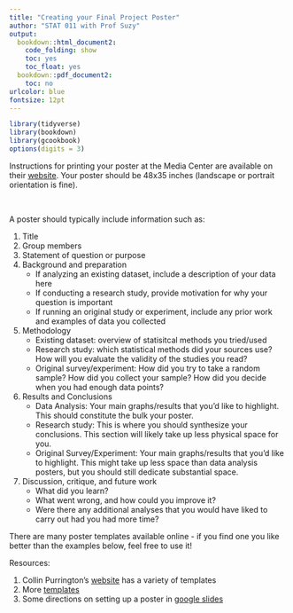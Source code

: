 ```yaml
---
title: "Creating your Final Project Poster"
author: "STAT 011 with Prof Suzy"
output:
  bookdown::html_document2: 
    code_folding: show
    toc: yes
    toc_float: yes
  bookdown::pdf_document2: 
    toc: no
urlcolor: blue
fontsize: 12pt
---
```


```r
library(tidyverse)
library(bookdown)
library(gcookbook)
options(digits = 3)
```

Instructions for printing your poster at the Media Center are available on their [website](https://www.swarthmore.edu/language-and-media-centers/media-center). Your poster should be 48x35 inches (landscape or portrait orientation is fine). 

$~$

\normalsize 

A poster should typically include information such as:

1. Title
2. Group members
3. Statement of question or purpose
4. Background and preparation
    + If analyzing an existing dataset, include a description of your data here
    + If conducting a research study, provide motivation for why your question is important
    + If running an original study or experiment, include any prior work and examples of data you collected
5. Methodology
    + Existing dataset: overview of statisitcal methods you tried/used
    + Research study: which statistical methods did your sources use? How will you evaluate the validity of the studies you read?
    + Original survey/experiment: How did you try to take a random sample? How did you collect your sample? How did you decide when you had enough data points? 
6. Results and Conclusions
    + Data Analysis: Your main graphs/results that you'd like to highlight. This should constitute the bulk your poster.
    + Research study: This is where you should synthesize your conclusions. This section will likely take up less physical space for you.
    + Original Survey/Experiment: Your main graphs/results that you'd like to highlight. This might take up less space than data analysis posters, but you should still dedicate substantial space.
7. Discussion, critique, and future work
    + What did you learn?
    + What went wrong, and how could you improve it?
    + Were there any additional analyses that you would have liked to carry out had you had more time?



There are many poster templates available online - if you find one you like better than the examples below, feel free to use it! 

Resources: 

1. Collin Purrington's [website](https://colinpurrington.com/tips/poster-design/) has a variety of templates
2. More [templates](https://sites.google.com/a/georgetown.edu/facs/poster-templates)
3. Some directions on setting up a poster in [google slides](https://www.bates.edu/curricular-research-computing/google-slides-poster-design-tips-basics/)


